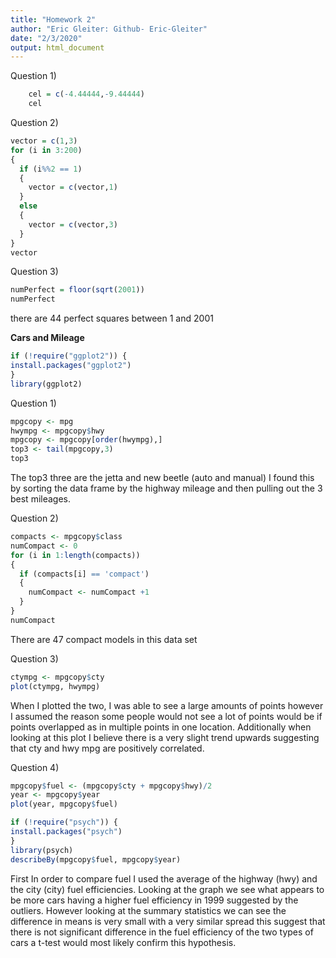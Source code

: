 ```yaml
---
title: "Homework 2"
author: "Eric Gleiter: Github- Eric-Gleiter"
date: "2/3/2020"
output: html_document
---
```


Question 1) 
```r
    cel = c(-4.44444,-9.44444)
    cel
```

Question 2)
```r
vector = c(1,3)
for (i in 3:200)
{
  if (i%%2 == 1)
  {
    vector = c(vector,1)
  }
  else
  {
    vector = c(vector,3)
  }
}
vector
```

Question 3)
```r
numPerfect = floor(sqrt(2001))
numPerfect
```
there are 44 perfect squares between 1 and 2001

**Cars and Mileage**
```r
if (!require("ggplot2")) {
install.packages("ggplot2")
}
library(ggplot2)
```

Question 1)
```r
mpgcopy <- mpg
hwympg <- mpgcopy$hwy
mpgcopy <- mpgcopy[order(hwympg),]
top3 <- tail(mpgcopy,3)
top3
```
The top3 three are the jetta and new beetle (auto and manual) I found this by sorting the data frame by the highway mileage and then pulling out the 3 best mileages.

Question 2)
```r
compacts <- mpgcopy$class
numCompact <- 0
for (i in 1:length(compacts))
{
  if (compacts[i] == 'compact')
  {
    numCompact <- numCompact +1
  }
}
numCompact
```
There are 47 compact models in this data set


Question 3)
```r
ctympg <- mpgcopy$cty
plot(ctympg, hwympg)

```

When I plotted the two, I was able to see a large amounts of points however I assumed the reason some people would not see a lot of points would be if points overlapped as in multiple points in one location. Additionally when looking at this plot I believe there is a very slight trend upwards suggesting that cty and hwy mpg are positively correlated.

Question 4)
```r
mpgcopy$fuel <- (mpgcopy$cty + mpgcopy$hwy)/2
year <- mpgcopy$year
plot(year, mpgcopy$fuel)

if (!require("psych")) {
install.packages("psych")
}
library(psych)
describeBy(mpgcopy$fuel, mpgcopy$year)
```

First In order to compare fuel I used the average of the highway (hwy) and the city (city) fuel efficiencies. Looking at the graph we see what appears to be more cars having a higher fuel efficiency in 1999 suggested by the outliers. However looking at the summary statistics we can see the difference in means is very small with a very similar spread this suggest that there is not significant difference in the fuel efficiency of the two types of cars a t-test would most likely confirm this hypothesis.